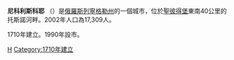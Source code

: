 {{coord|59|42|N|30|47|E|display=title}}
'''尼科利斯科耶''' （{{lang-ru|Нико́льское}}）是[[俄羅斯|俄羅斯]][[列寧格勒州|列寧格勒州]]的一個城市，位於[[聖彼得堡|聖彼得堡]]東南40公里的托斯諾河畔。2002年人口為17,309人。

1710年建立。1990年設市。

{{列寧格勒州行政區劃}}

[[Category:列寧格勒州城市|Н]]
[[Category:1710年建立|Category:1710年建立]]